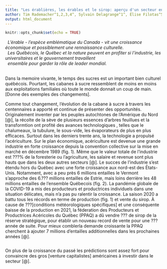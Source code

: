 ```yaml
---
title: "Les érablières, les érables et le sirop: aperçu d'un secteur en forte croissance"
author: Tim Rademacher^1,2,3,4^, Sylvain Delagrange^1^, Élise Filotas^5^ et Jérôme Dupras^1^
output: html_document
---
```


```r
knitr::opts_chunk$set(echo = TRUE)
```

|   *L'érable - l'espèce emblématique du Canada - vit une croissance économique et possiblement une rennaissance culturelle.* 
|   *Les Québécois, le Québec et la nature peuvent en profiter si l'industrie, les universitaires et le gouvernement travaillent* 
|   *ensemble pour garder la rôle de leader mondial.*

<br>
Dans la memoire vivante, le temps des sucres est un important bien culturel québécois. Pourtant, les cabanes à sucre ressemblent de moins en moins aux exploitations familiales où toute le monde donnait un coup de main. [Donne des exemples des changements].

<!-- Secteur en croissance:
  - Développement du marché
  - Développement de la production
  - Développement des nouveaux produits
      - Acérum 
      - boisson gazeux à base d'eau d'érable
-->
Comme tout changement, l'évolution de la cabane à sucre à travers les centennaires a apporté et continue de présenter des opportunités. Originalement inventer par les peuples autochtones de l'Amérique du Nord [@], la récolte de la sève de plusieurs essences d'arbres feuillues et la transformtion ont profité des avances technologiques <!-- d'ou veinnent ces technologies--> , telles que le chalumeaux, la tubulure, le sous-vide, les évaporateurs de plus en plus efficaces. Surtout dans les derniers trente ans, la technologie a propulsé l'acériculture. Sur le plan économique, acériculture est devenue une grande industrie en forte croissance depuis la convention collective sur la mise en marché en décembre 1989 (fig. 1). Même que le valeur totale de l'industrie est ???% de la foresterie ou l'agriculture, les salaire et revenue sont plus hauts que dans les deux autres secteurs [@]. Le succes de l'industrie s'est étendu hors du Québec avec une forte croissance aux nord-est des États-Unis. Notamment, avec a peu près 6 millions entailles le Vermont s'approche des 6.??? millions entailles de Estrie, mais loins derrière les 48 millions entailles de l'ensemble Québecois (fig. 2). La pandémie globale de la COVID-19 a mis des producteurs et productrices individuels dans une situation délicates, mais n'a pas pu ralentir la croissance. La saison 2020 a battu tous les récords en terme de production (fig. 1) et vente du sirop. À cause de ???[conditions météorologiques spécifiques] et une conséquente baisse de la production en 2021, la féderation des Producteurs et Productrices Acéricoles du Québec (PPAQ) a dû vendre ??? de sirop de la réserve stratégique, pour établir un nouveau record de vente pour une ??? année de suite. Pour mieux comblerla demande croissante la PPAQ cherchent à ajouter 7 millions d'entailles additionnelles dans les prochaines années [@]. 
```r

```

On plus de la croissance du passé les prédictions sont assez fort pour convaincre des gros [venture capitalistes] américaines à investir dans le secteur [@]. 
<!-- L'histoire du secteur:
  - L'origine
  - Les traditions
  - Les déperissements
  - La mise en marché
  - COVID
    - Répercussions potentiels
--> 

<!-- L'Acériculture moderne
  - le potentiel inexploité acéricole du Québéc
  - le potentiel inexploité acéricole dans le monde
  - les changements climatiques et globaux
--> 

<!-- Opportunités:
  - Solutions nature pour combattre les changements climatiques
  - Protéger nos forêts
  - Profitez du quasi monopole pour continuer la trajectoire croissante et le rôle de leader d'innovation (production, équipements, etc.)
  - Les productions ailleurs ne sont pas une menance. 
    - peuvent séquestrer du carbone
    - consomateurs d'equipements, technologies et innovations québécois
-->